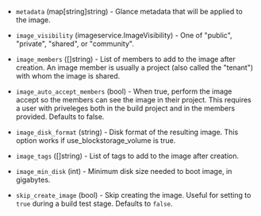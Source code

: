 <!-- Code generated from the comments of the ImageConfig struct in builder/openstack/image_config.go; DO NOT EDIT MANUALLY -->

- `metadata` (map[string]string) - Glance metadata that will be applied to the image.

- `image_visibility` (imageservice.ImageVisibility) - One of "public", "private", "shared", or "community".

- `image_members` ([]string) - List of members to add to the image after creation. An image member is
  usually a project (also called the "tenant") with whom the image is
  shared.

- `image_auto_accept_members` (bool) - When true, perform the image accept so the members can see the image in their
  project. This requires a user with priveleges both in the build project and
  in the members provided. Defaults to false.

- `image_disk_format` (string) - Disk format of the resulting image. This option works if
  use_blockstorage_volume is true.

- `image_tags` ([]string) - List of tags to add to the image after creation.

- `image_min_disk` (int) - Minimum disk size needed to boot image, in gigabytes.

- `skip_create_image` (bool) - Skip creating the image. Useful for setting to `true` during a build test stage. Defaults to `false`.

<!-- End of code generated from the comments of the ImageConfig struct in builder/openstack/image_config.go; -->
